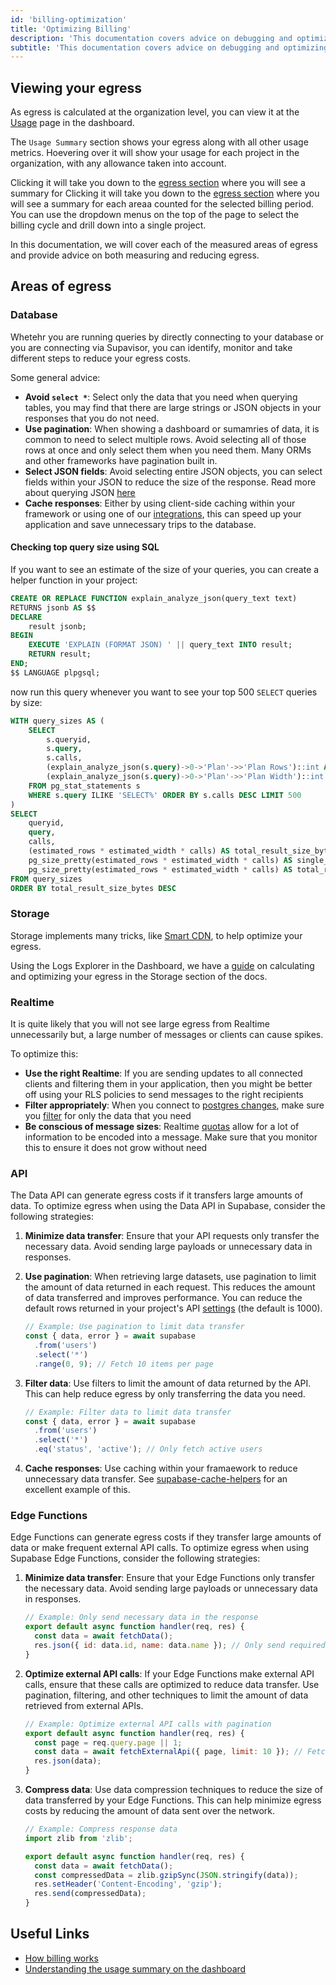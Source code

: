 ```yaml
---
id: 'billing-optimization'
title: 'Optimizing Billing'
description: 'This documentation covers advice on debugging and optimizing your costs on Supabase, based on the Products you use'
subtitle: 'This documentation covers advice on debugging and optimizing your costs on Supabase, based on the Products you use'
---
```


## Viewing your egress

As egress is calculated at the organization level, you can view it at the [Usage](https://supabase.com/dashboard/org/_/usage) page in the dashboard.

The `Usage Summary` section shows your egress along with all other usage metrics. Hoevering over it will show your usage for each project in the organization, with any allowance taken into account.

Clicking it will take you down to the [egress section](https://supabase.com/dashboard/org/_/usage#egress) where you will see a summary for Clicking it will take you down to the [egress section](https://supabase.com/dashboard/org/_/usage#egress) where you will see a summary for each areaa counted for the selected billing period. 
You can use the dropdown menus on the top of the page to select the billing cycle and drill down into a single project.

In this documentation, we will cover each of the measured areas of egress and provide advice on both measuring and reducing egress.

## Areas of egress

### Database

Whetehr you are running queries by directly connecting to your database or you are connecting via Supavisor, you can identify, monitor and take different steps to reduce your egress costs.

Some general advice:
- **Avoid `select *`**: Select only the data that you need when querying tables, you may find that there are large strings or JSON objects in your responses that you do not need.
- **Use pagination**: When showing a dashboard or sumamries of data, it is common to need to select multiple rows. Avoid selecting all of those rows at once and only select them when you need them. Many ORMs and other frameworks have pagination built in.
- **Select JSON fields**: Avoid selecting entire JSON objects, you can select fields within your JSON to reduce the size of the response. Read more about querying JSON [here](https://supabase.com/docs/guides/database/json?queryGroups=database-method&database-method=sql&queryGroups=language&language=sql#query-json-data)
- **Cache responses**: Either by using client-side caching within your framework or using one of our [integrations](https://supabase.com/partners/integrations#caching%20/%20offline-first), this can speed up your application and save unnecessary trips to the database.


#### Checking top query size using SQL

If you want to see an estimate of the size of your queries, you can create a helper function in your project:

```sql
CREATE OR REPLACE FUNCTION explain_analyze_json(query_text text)
RETURNS jsonb AS $$
DECLARE
    result jsonb;
BEGIN
    EXECUTE 'EXPLAIN (FORMAT JSON) ' || query_text INTO result;
    RETURN result;
END;
$$ LANGUAGE plpgsql;
```

now run this query whenever you want to see your top 500 `SELECT` queries by size:

```sql
WITH query_sizes AS (
    SELECT
        s.queryid,
        s.query,
        s.calls,
        (explain_analyze_json(s.query)->0->'Plan'->>'Plan Rows')::int AS estimated_rows,
        (explain_analyze_json(s.query)->0->'Plan'->>'Plan Width')::int AS estimated_width
    FROM pg_stat_statements s
    WHERE s.query ILIKE 'SELECT%' ORDER BY s.calls DESC LIMIT 500
)
SELECT
    queryid,
    query,
    calls,
    (estimated_rows * estimated_width * calls) AS total_result_size_bytes,
    pg_size_pretty(estimated_rows * estimated_width * calls) AS single_result_size,
    pg_size_pretty(estimated_rows * estimated_width * calls) AS total_result_size
FROM query_sizes
ORDER BY total_result_size_bytes DESC
```

### Storage 

Storage implements many tricks, like [Smart CDN](/docs/guides/storage/cdn/smart-cdn), to help optimize your egress. 

Using the Logs Explorer in the Dashboard, we have a [guide](/docs/guides/storage/serving/bandwidth#calculating-egress) on calculating and optimizing your egress in the Storage section of the docs.

### Realtime

It is quite likely that you will not see large egress from Realtime unnecessarily but, a large number of messages or clients can cause spikes.

To optimize this:
- **Use the right Realtime**: If you are sending updates to all connected clients and filtering them in your application, then you might be better off using your RLS policies to send messages to the right recipients
- **Filter appropriately**: When you connect to [postgres changes](/docs/guides/realtime/postgres-changes), make sure you [filter](https://supabase.com/docs/guides/realtime/protocol) for only the data that you need
- **Be conscious of message sizes**:  Realtime [quotas](/docs/guides/realtime/quotas) allow for a lot of information to be encoded into a message. Make sure that you monitor this to ensure it does not grow without need

### API

The Data API can generate egress costs if it transfers large amounts of data. To optimize egress when using the Data API in Supabase, consider the following strategies:

1. **Minimize data transfer**: Ensure that your API requests only transfer the necessary data. Avoid sending large payloads or unnecessary data in responses.

2. **Use pagination**: When retrieving large datasets, use pagination to limit the amount of data returned in each request. This reduces the amount of data transferred and improves performance. You can reduce the default rows returned in your project's API [settings](https://supabase.com/dashboard/project/_/settings/api) (the default is 1000).

   ```javascript
   // Example: Use pagination to limit data transfer
   const { data, error } = await supabase
     .from('users')
     .select('*')
     .range(0, 9); // Fetch 10 items per page
   ```

3. **Filter data**: Use filters to limit the amount of data returned by the API. This can help reduce egress by only transferring the data you need.

   ```javascript
   // Example: Filter data to limit data transfer
   const { data, error } = await supabase
     .from('users')
     .select('*')
     .eq('status', 'active'); // Only fetch active users
   ```

4. **Cache responses**: Use caching within your framaework to reduce unnecessary data transfer. See [supabase-cache-helpers](https://supabase-cache-helpers.vercel.app/) for an excellent example of this.


### Edge Functions

Edge Functions can generate egress costs if they transfer large amounts of data or make frequent external API calls. To optimize egress when using Supabase Edge Functions, consider the following strategies:

1. **Minimize data transfer**: Ensure that your Edge Functions only transfer the necessary data. Avoid sending large payloads or unnecessary data in responses.

   ```javascript
   // Example: Only send necessary data in the response
   export default async function handler(req, res) {
     const data = await fetchData();
     res.json({ id: data.id, name: data.name }); // Only send required fields
   }
   ```

2. **Optimize external API calls**: If your Edge Functions make external API calls, ensure that these calls are optimized to reduce data transfer. Use pagination, filtering, and other techniques to limit the amount of data retrieved from external APIs.

   ```javascript
   // Example: Optimize external API calls with pagination
   export default async function handler(req, res) {
     const page = req.query.page || 1;
     const data = await fetchExternalApi({ page, limit: 10 }); // Fetch 10 items per page
     res.json(data);
   }
   ```

4. **Compress data**: Use data compression techniques to reduce the size of data transferred by your Edge Functions. This can help minimize egress costs by reducing the amount of data sent over the network.

   ```javascript
   // Example: Compress response data
   import zlib from 'zlib';

   export default async function handler(req, res) {
     const data = await fetchData();
     const compressedData = zlib.gzipSync(JSON.stringify(data));
     res.setHeader('Content-Encoding', 'gzip');
     res.send(compressedData);
   }
   ```

## Useful Links

- [How billing works](/docs/guides/platform/org-based-billing)
- [Understanding the usage summary on the dashboard](https://github.com/orgs/supabase/discussions/27479)
